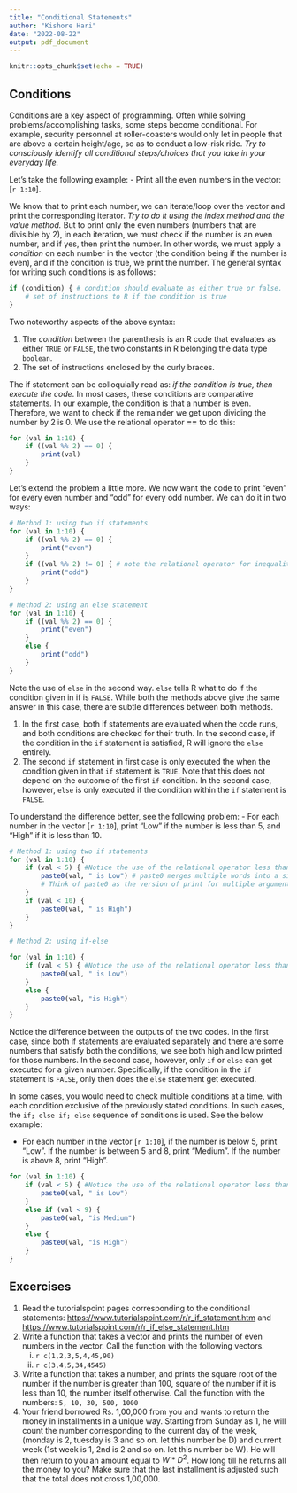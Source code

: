 ---
title: "Conditional Statements"
author: "Kishore Hari"
date: "2022-08-22"
output: pdf_document
---

```{r setup, include=FALSE}
knitr::opts_chunk$set(echo = TRUE)
```

## Conditions

Conditions are a key aspect of programming. Often while solving problems/accomplishing tasks, some steps become conditional. For example, security personnel at roller-coasters would only let in people that are above a certain height/age, so as to conduct a low-risk ride. *Try to consciously identify all conditional steps/choices that you take in your everyday life.*

Let's take the following example:
- Print all the even numbers in the vector: [`r 1:10`].

We know that to print each number, we can iterate/loop over the vector and print the corresponding iterator. *Try to do it using the index method and the value method.* 
But to print only the even numbers (numbers that are divisible by 2), in each iteration, we must check if the number is an even number, and if yes, then print the number. In other words, we must apply a *condition* on each number in the vector (the condition being if the number is even), and if the condition is true, we print the number. The general syntax for writing such conditions is as follows:

```{r eval=F}
if (condition) { # condition should evaluate as either true or false.
    # set of instructions to R if the condition is true
}
```

Two noteworthy aspects of the above syntax:

1. The *condition* between the parenthesis is an R code that evaluates as either `TRUE` or `FALSE`, the two constants in R belonging the data type `boolean`.
2. The set of instructions enclosed by the curly braces. 

The if statement can be colloquially read as: *if the condition is true, then execute the code*. In most cases, these conditions are comparative statements. In our example, the condition is that a number is even. Therefore, we want to check if the remainder we get upon dividing the number by $2$ is 0. We use the relational operator **==** to do this:

```{r}
for (val in 1:10) {
    if ((val %% 2) == 0) { 
        print(val)
    }
}
```

Let's extend the problem a little more. We now want the code to print "even" for every even number and "odd" for every odd number. We can do it in two ways:

```{r}
# Method 1: using two if statements
for (val in 1:10) {
    if ((val %% 2) == 0) { 
        print("even")
    }
    if ((val %% 2) != 0) { # note the relational operator for inequality
        print("odd")
    }
}

# Method 2: using an else statement
for (val in 1:10) {
    if ((val %% 2) == 0) { 
        print("even")
    }
    else { 
        print("odd")
    }
}
```

Note the use of `else` in the second way. `else` tells R what to do if the condition given in if is `FALSE`. While both the methods above give the same answer in this case, there are subtle differences between both methods. 

1. In the first case, both if statements are evaluated when the code runs, and both conditions are checked for their truth. In the second case, if the condition in the `if` statement is satisfied, R will ignore the `else` entirely. 
2. The second `if` statement in first case is only executed the when the condition given in that `if` statement is `TRUE`. Note that this does not depend on the outcome of the first `if` condition. In the second case, however, `else` is only executed if the condition within the `if` statement is `FALSE`.

To understand the difference better, see the following problem:
- For each number in the vector [`r 1:10`], print "Low" if the number is less than 5, and "High" if it is less than 10.

```{r}
# Method 1: using two if statements
for (val in 1:10) {
    if (val < 5) { #Notice the use of the relational operator less than
        paste0(val, " is Low") # paste0 merges multiple words into a single word. 
        # Think of paste0 as the version of print for multiple arguments.
    }
    if (val < 10) {
        paste0(val, " is High")
    }
}

# Method 2: using if-else

for (val in 1:10) {
    if (val < 5) { #Notice the use of the relational operator less than
        paste0(val, " is Low")
    }
    else {
        paste0(val, "is High")
    }
}

```

Notice the difference between the outputs of the two codes. In the first case, since both if statements are evaluated separately and there are some numbers that satisfy both the conditions, we see both high and low printed for those numbers. In the second case, however, only `if` or `else` can get executed for a given number. Specifically, if the condition in the `if` statement is `FALSE`, only then does the `else` statement get executed. 

In some cases, you would need to check multiple conditions at a time, with each condition exclusive of the previously stated conditions. In such cases, the `if; else if; else` sequence of conditions is used. See the below example:

- For each number in the vector [`r 1:10`], if the number is below 5, print "Low". If the number is between 5 and 8, print "Medium". If the number is above 8, print "High".

```{r}
for (val in 1:10) {
    if (val < 5) { #Notice the use of the relational operator less than
        paste0(val, " is Low")
    }
    else if (val < 9) {
        paste0(val, "is Medium")
    }
    else {
        paste0(val, "is High")
    }
}

```


## Excercises

1. Read the tutorialspoint pages corresponding to the conditional statements: <https://www.tutorialspoint.com/r/r_if_statement.htm> and <https://www.tutorialspoint.com/r/r_if_else_statement.htm>
2. Write a function that takes a vector and prints the number of even numbers in the vector. Call the function with the following vectors. 
    i. `r c(1,2,3,5,4,45,90)`
    ii. `r c(3,4,5,34,4545)`
3. Write a function that takes a number, and prints the square root of the number if the number is greater than 100, square of the number if it is less than 10, the number itself otherwise. Call the function with the numbers: `5, 10, 30, 500, 1000`
4. Your friend borrowed Rs. 1,00,000 from you and wants to return the money in installments in a unique way. Starting from Sunday as 1, he will count the number corresponding to the current day of the week, (monday is 2, tuesday is 3 and so on. let this number be D) and current week (1st week is 1, 2nd is 2 and so on. let this number be W). He will then return to you an amount equal to $W*D^2$. How long till he returns all the money to you? Make sure that the last installment is adjusted such that the total does not cross 1,00,000.  
